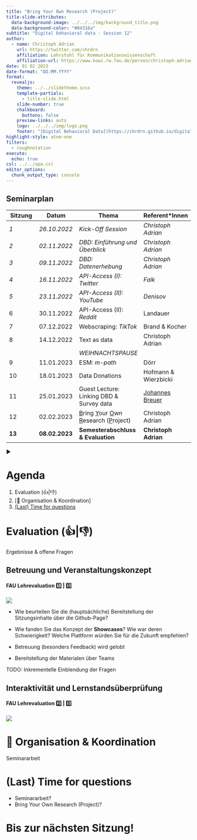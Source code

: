 ```yaml
---
title: "Bring Your Own Research (Project)" 
title-slide-attributes:
  data-background-image: ../../../img/background_title.png
  data-background-color: "#04316a"
subtitle: "Digital behavioral data - Session 12"
author: 
  - name: Christoph Adrian 
    url: https://twitter.com/chrdrn
    affiliation: Lehrstuhl für Kommunikationswissenschaft
    affiliation-url: https://www.kowi.rw.fau.de/person/christoph-adrian/
date: 01 02 2023
date-format: "DD.MM.YYYY"
format:
  revealjs:
    theme: ../../slidetheme.scss
    template-partials:
      - title-slide.html
    slide-number: true
    chalkboard:
      buttons: false
    preview-links: auto
    logo: ../../../img/logo.png
    footer: "[Digital Behavioral Data](https://chrdrn.github.io/digital-behavioral-data/)"
highlight-style: atom-one
filters:
  - roughnotation
execute:
  echo: true
csl: ../../apa.csl
editor_options: 
  chunk_output_type: console
---
```


## Seminarplan {.smaller}

| Sitzung                                                | Datum                                                           | Thema                                                                                                   | Referent\*Innen                                                       |
|------------------|------------------|-------------------|------------------|
| [*1*]{.rn rn-type="strike-through" rn-color="#E6002E"} | [*26.10.2022*]{.rn rn-type="strike-through" rn-color="#E6002E"} | [*Kick-Off Session*]{.rn rn-type="strike-through" rn-color="#E6002E"}                                   | [*Christoph Adrian*]{.rn rn-type="strike-through" rn-color="#E6002E"} |
| [*2*]{.rn rn-type="strike-through" rn-color="#E6002E"} | [*02.11.2022*]{.rn rn-type="strike-through" rn-color="#E6002E"} | [*DBD: Einführung und Überblick*]{.rn rn-type="strike-through" rn-color="#E6002E"}                      | [*Christoph Adrian*]{.rn rn-type="strike-through" rn-color="#E6002E"} |
| [*3*]{.rn rn-type="strike-through" rn-color="#E6002E"} | [*09.11.2022*]{.rn rn-type="strike-through" rn-color="#E6002E"} | [*DBD: Datenerhebung*]{.rn rn-type="strike-through" rn-color="#E6002E"}                                 | [*Christoph Adrian*]{.rn rn-type="strike-through" rn-color="#E6002E"} |
| [*4*]{.rn rn-type="highlight"}                         | [*16.11.2022*]{.rn rn-type="highlight"}                         | [*API-Access (I): Twitter*]{.rn rn-type="highlight"}                                                    | [*Falk*]{.rn rn-type="highlight"}                                     |
| *5*                                                    | *23.11.2022*                                                    | *API-Access (II): YouTube*                                                                              | *Denisov*                                                             |
| 6                                                      | 30.11.2022                                                      | API-Access (II): *Reddit*                                                                               | Landauer                                                              |
| 7                                                      | 07.12.2022                                                      | Webscraping: *TikTok*                                                                                   | Brand & Kocher                                                        |
| 8                                                      | 14.12.2022                                                      | Text as data                                                                                            | Christoph Adrian                                                      |
|                                                        |                                                                 | *WEIHNACHTSPAUSE*                                                                                       |                                                                       |
| 9                                                      | 11.01.2023                                                      | ESM: *m-path*                                                                                           | Dörr                                                                  |
| 10                                                     | 18.01.2023                                                      | Data Donations                                                                                          | Hofmann & Wierzbicki                                                  |
| 11                                                     | 25.01.2023                                                      | Guest Lecture: Linking DBD & Survey data                                                                | [Johannes Breuer](https://www.johannesbreuer.com/)                    |
| 12                                                     | 02.02.2023                                                      | [B]{.underline}ring [Y]{.underline}our [O]{.underline}wn [R]{.underline}esearch ([P]{.underline}roject) | Christoph Adrian                                                      |
| **13**                                                 | **08.02.2023**                                                  | **Semesterabschluss & Evaluation**                                                                      | **Christoph Adrian**                                                  |

::: notes
▶️
:::

# Agenda {background-image="../../../img/background_agenda.png"}

1.  Evaluation (👍\|👎)
2.   \[📢️ Organisation & Koordination\]
3.  [(Last) Time for questions]

# Evaluation (👍\|👎)

Ergebnisse & offene Fragen

## Betreuung und Veranstaltungskonzept

#### FAU Lehrevaluation 1️⃣ \| 5️⃣

![](img/eval_01.png)

-   Wie beurteilen Sie die (hauptsächliche) Bereitstellung der Sitzungsinhalte über die Github-Page?

-   Wie fanden Sie das Konzept der **Showcases**? Wie war deren Schwierigkeit? Welche Plattform würden Sie für die Zukunft empfehlen?

::: notes
-   Betreuung (besonders Feedback) wird gelobt

-   Bereitstellung der Materialen über Teams

TODO: Inkrementelle Einblendung der Fragen
:::

## Interaktivität und Lernstandsüberprüfung

#### FAU Lehrevaluation 2️⃣ \| 5️⃣

![](img/eval_02.png)

# 📢️ Organisation & Koordination {background-image="../../../img/background_group_activity.png"}

Seminararbeit

## 

# (Last) Time for questions {background-image="../../../img/background_questions.png"}

::: notes
-   Seminararbeit?
-   Bring Your Own Research (Project)?
:::

# Bis zur nächsten Sitzung! {.unlisted background-image="../../../img/background_end_of_session.png"}

## 
